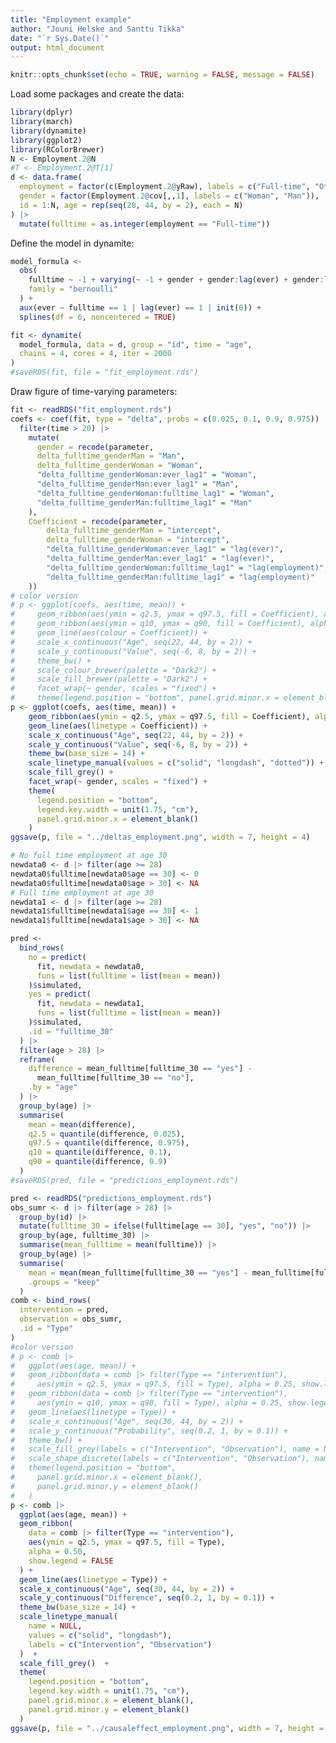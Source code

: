 ```yaml
---
title: "Employment example"
author: "Jouni Helske and Santtu Tikka"
date: "`r Sys.Date()`"
output: html_document
---
```


```r
knitr::opts_chunk$set(echo = TRUE, warning = FALSE, message = FALSE)
```

Load some packages and create the data:

```r
library(dplyr)
library(march)
library(dynamite)
library(ggplot2)
library(RColorBrewer)
N <- Employment.2@N
#T <- Employment.2@T[1]
d <- data.frame(
  employment = factor(c(Employment.2@yRaw), labels = c("Full-time", "Other")),
  gender = factor(Employment.2@cov[,,1], labels = c("Woman", "Man")),
  id = 1:N, age = rep(seq(20, 44, by = 2), each = N)
) |>
  mutate(fulltime = as.integer(employment == "Full-time"))
```

Define the model in dynamite:
```r
model_formula <- 
  obs(
    fulltime ~ -1 + varying(~ -1 + gender + gender:lag(ever) + gender:lag(fulltime)),
    family = "bernoulli"
  ) +
  aux(ever ~ fulltime == 1 | lag(ever) == 1 | init(0)) +
  splines(df = 6, noncentered = TRUE)

fit <- dynamite(
  model_formula, data = d, group = "id", time = "age",
  chains = 4, cores = 4, iter = 2000
)
#saveRDS(fit, file = "fit_employment.rds")
```

Draw figure of time-varying parameters:
```r
fit <- readRDS("fit_employment.rds")
coefs <- coef(fit, type = "delta", probs = c(0.025, 0.1, 0.9, 0.975)) |> 
  filter(time > 20) |> 
    mutate(
      gender = recode(parameter,
      delta_fulltime_genderMan = "Man",
      delta_fulltime_genderWoman = "Woman",
      "delta_fulltime_genderWoman:ever_lag1" = "Woman",
      "delta_fulltime_genderMan:ever_lag1" = "Man",
      "delta_fulltime_genderWoman:fulltime_lag1" = "Woman",
      "delta_fulltime_genderMan:fulltime_lag1" = "Man"
    ),
    Coefficient = recode(parameter,
        delta_fulltime_genderMan = "intercept",
        delta_fulltime_genderWoman = "intercept",
        "delta_fulltime_genderWoman:ever_lag1" = "lag(ever)",
        "delta_fulltime_genderMan:ever_lag1" = "lag(ever)",
        "delta_fulltime_genderWoman:fulltime_lag1" = "lag(employment)",
        "delta_fulltime_genderMan:fulltime_lag1" = "lag(employment)"
    ))
# color version
# p <- ggplot(coefs, aes(time, mean)) +
#     geom_ribbon(aes(ymin = q2.5, ymax = q97.5, fill = Coefficient), alpha = 0.25) +
#     geom_ribbon(aes(ymin = q10, ymax = q90, fill = Coefficient), alpha = 0.25) +
#     geom_line(aes(colour = Coefficient)) + 
#     scale_x_continuous("Age", seq(22, 44, by = 2)) +
#     scale_y_continuous("Value", seq(-6, 8, by = 2)) +
#     theme_bw() +
#     scale_colour_brewer(palette = "Dark2") +
#     scale_fill_brewer(palette = "Dark2") +
#     facet_wrap(~ gender, scales = "fixed") + 
#     theme(legend.position = "bottom", panel.grid.minor.x = element_blank()) 
p <- ggplot(coefs, aes(time, mean)) +
    geom_ribbon(aes(ymin = q2.5, ymax = q97.5, fill = Coefficient), alpha = 0.66) +
    geom_line(aes(linetype = Coefficient)) + 
    scale_x_continuous("Age", seq(22, 44, by = 2)) +
    scale_y_continuous("Value", seq(-6, 8, by = 2)) +
    theme_bw(base_size = 14) +
    scale_linetype_manual(values = c("solid", "longdash", "dotted")) +
    scale_fill_grey() +
    facet_wrap(~ gender, scales = "fixed") + 
    theme(
      legend.position = "bottom",
      legend.key.width = unit(1.75, "cm"),
      panel.grid.minor.x = element_blank()
    ) 
ggsave(p, file = "../deltas_employment.png", width = 7, height = 4)
```

```r
# No full time employment at age 30
newdata0 <- d |> filter(age >= 28)
newdata0$fulltime[newdata0$age == 30] <- 0
newdata0$fulltime[newdata0$age > 30] <- NA
# Full time employment at age 30
newdata1 <- d |> filter(age >= 28)
newdata1$fulltime[newdata1$age == 30] <- 1
newdata1$fulltime[newdata1$age > 30] <- NA

pred <- 
  bind_rows(
    no = predict(
      fit, newdata = newdata0,
      funs = list(fulltime = list(mean = mean))
    )$simulated,
    yes = predict(
      fit, newdata = newdata1,
      funs = list(fulltime = list(mean = mean))
    )$simulated,
    .id = "fulltime_30"
  ) |> 
  filter(age > 28) |> 
  reframe(
    difference = mean_fulltime[fulltime_30 == "yes"] - 
      mean_fulltime[fulltime_30 == "no"],
    .by = "age"
  ) |>
  group_by(age) |>
  summarise(
    mean = mean(difference),
    q2.5 = quantile(difference, 0.025),
    q97.5 = quantile(difference, 0.975),
    q10 = quantile(difference, 0.1),
    q90 = quantile(difference, 0.9)
  )
#saveRDS(pred, file = "predictions_employment.rds")
```


```r
pred <- readRDS("predictions_employment.rds")
obs_sumr <- d |> filter(age > 28) |> 
  group_by(id) |>
  mutate(fulltime_30 = ifelse(fulltime[age == 30], "yes", "no")) |>
  group_by(age, fulltime_30) |>
  summarise(mean_fulltime = mean(fulltime)) |>
  group_by(age) |>
  summarise(
    mean = mean(mean_fulltime[fulltime_30 == "yes"] - mean_fulltime[fulltime_30 == "no"]),
    .groups = "keep"
  )
comb <- bind_rows(
  intervention = pred,
  observation = obs_sumr, 
  .id = "Type"
) 
#color version
# p <- comb |>
#   ggplot(aes(age, mean)) +
#   geom_ribbon(data = comb |> filter(Type == "intervention"), 
#     aes(ymin = q2.5, ymax = q97.5, fill = Type), alpha = 0.25, show.legend = FALSE) +
#   geom_ribbon(data = comb |> filter(Type == "intervention"), 
#     aes(ymin = q10, ymax = q90, fill = Type), alpha = 0.25, show.legend = FALSE) +
#   geom_line(aes(linetype = Type)) +
#   scale_x_continuous("Age", seq(30, 44, by = 2)) +
#   scale_y_continuous("Probability", seq(0.2, 1, by = 0.1)) +
#   theme_bw() + 
#   scale_fill_grey(labels = c("Intervention", "Observation"), name = NULL) +
#   scale_shape_discrete(labels = c("Intervention", "Observation"), name = NULL)
#   theme(legend.position = "bottom", 
#     panel.grid.minor.x = element_blank(),
#     panel.grid.minor.y = element_blank()
#   )
p <- comb |>
  ggplot(aes(age, mean)) +
  geom_ribbon(
    data = comb |> filter(Type == "intervention"), 
    aes(ymin = q2.5, ymax = q97.5, fill = Type), 
    alpha = 0.50, 
    show.legend = FALSE
  ) +
  geom_line(aes(linetype = Type)) +
  scale_x_continuous("Age", seq(30, 44, by = 2)) +
  scale_y_continuous("Difference", seq(0.2, 1, by = 0.1)) +
  theme_bw(base_size = 14) + 
  scale_linetype_manual(
    name = NULL, 
    values = c("solid", "longdash"), 
    labels = c("Intervention", "Observation")
  )  +
  scale_fill_grey()  +
  theme(
    legend.position = "bottom", 
    legend.key.width = unit(1.75, "cm"),
    panel.grid.minor.x = element_blank(),
    panel.grid.minor.y = element_blank()
  )
ggsave(p, file = "../causaleffect_employment.png", width = 7, height = 4)
```

